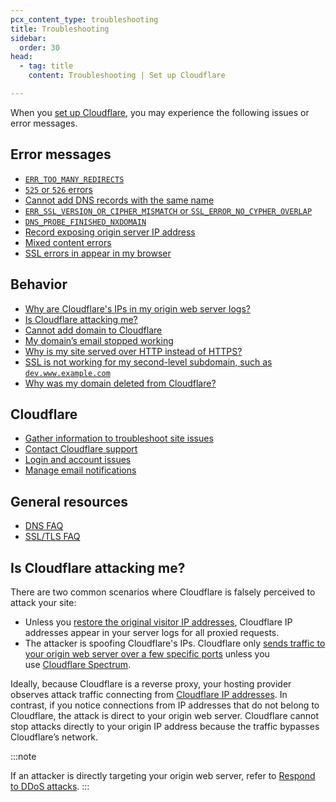 ```yaml
---
pcx_content_type: troubleshooting
title: Troubleshooting
sidebar:
  order: 30
head:
  - tag: title
    content: Troubleshooting | Set up Cloudflare

---
```


When you [set up Cloudflare](/fundamentals/setup/), you may experience the following issues or error messages.

## Error messages

* [`ERR_TOO_MANY_REDIRECTS`](/ssl/troubleshooting/too-many-redirects/)
* [`525` or `526` errors](/ssl/troubleshooting/too-many-redirects/)
* [Cannot add DNS records with the same name](/dns/manage-dns-records/troubleshooting/records-with-same-name/)
* [`ERR_SSL_VERSION_OR_CIPHER_MISMATCH` or `SSL_ERROR_NO_CYPHER_OVERLAP`](/ssl/troubleshooting/version-cipher-mismatch/)
* [`DNS_PROBE_FINISHED_NXDOMAIN`](/dns/troubleshooting/dns-probe-finished-nxdomain/)
* [Record exposing origin server IP address](/dns/manage-dns-records/troubleshooting/exposed-ip-address/)
* [Mixed content errors](/ssl/troubleshooting/mixed-content-errors/)
* [SSL errors in appear in my browser](/ssl/troubleshooting/general-ssl-errors/)

## Behavior

* [Why are Cloudflare's IPs in my origin web server logs?](/support/troubleshooting/restoring-visitor-ips/restoring-original-visitor-ips/)
* [Is Cloudflare attacking me?](#is-cloudflare-attacking-me)
* [Cannot add domain to Cloudflare](/dns/zone-setups/troubleshooting/cannot-add-domain/)
* [My domain’s email stopped working](/dns/troubleshooting/email-issues/)
* [Why is my site served over HTTP instead of HTTPS?](/ssl/edge-certificates/encrypt-visitor-traffic/)
* [SSL is not working for my second-level subdomain, such as `dev.www.example.com`](/ssl/troubleshooting/general-ssl-errors/#only-some-of-your-subdomains-return-ssl-errors)
* [Why was my domain deleted from Cloudflare?](/dns/zone-setups/troubleshooting/domain-deleted/)

## Cloudflare

* [Gather information to troubleshoot site issues](/support/troubleshooting/general-troubleshooting/gathering-information-for-troubleshooting-sites/)
* [Contact Cloudflare support](/support/contacting-cloudflare-support/)
* [Login and account issues](/fundamentals/setup/account/account-security/login-and-account-issues/)
* [Manage email notifications](/fundamentals/setup/account/manage-email-notifications/)

## General resources

* [DNS FAQ](/dns/troubleshooting/faq/)
* [SSL/TLS FAQ](/ssl/troubleshooting/faq/)

## Is Cloudflare attacking me?

There are two common scenarios where Cloudflare is falsely perceived to attack your site:

* Unless you [restore the original visitor IP addresses](/support/troubleshooting/restoring-visitor-ips/restoring-original-visitor-ips/), Cloudflare IP addresses appear in your server logs for all proxied requests.
* The attacker is spoofing Cloudflare's IPs. Cloudflare only [sends traffic to your origin web server over a few specific ports](/fundamentals/reference/network-ports/) unless you use [Cloudflare Spectrum](/spectrum/).

Ideally, because Cloudflare is a reverse proxy, your hosting provider observes attack traffic connecting from [Cloudflare IP addresses](https://www.cloudflare.com/ips/). In contrast, if you notice connections from IP addresses that do not belong to Cloudflare, the attack is direct to your origin web server. Cloudflare cannot stop attacks directly to your origin IP address because the traffic bypasses Cloudflare’s network.

:::note

If an attacker is directly targeting your origin web server, refer to [Respond to DDoS attacks](/ddos-protection/best-practices/respond-to-ddos-attacks/). 
:::

